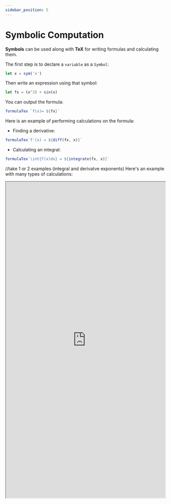 ```yaml
---
sidebar_position: 5
---
```


# Symbolic Computation

**Symbols** can be used along with **TeX** for writing formulas and calculating them.

The first step is to declare a `variable` as a `Symbol`:

```js
let x = sym('x')
```

Then write an expression using that symbol:

```js
let fx = (x^3) + sin(x)
```

You can output the formula:
```js
formulaTex `f(x)= ${fx}`
```

Here is an example of performing calculations on the formula:

- Finding a derivative:
```js
formulaTex`f'(x) = ${diff(fx, x)}` 
```

- Calculating an integral:
```js
formulaTex`\int{f(x)dx} = ${integrate(fx, x)}`
```

//take 1 or 2 examples (integral and derivatve exponents)
Here's an example with many types of calculations:

<iframe src="https://hlab.app/s/docs/symboliccomputation_hbook"
    width="100%"
    height="1000px"/>